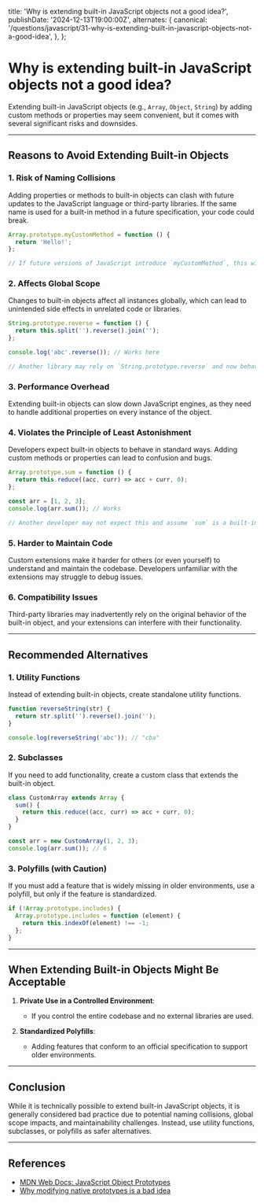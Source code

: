 
  title: 'Why is extending built-in JavaScript objects not a good idea?',
  publishDate: '2024-12-13T19:00:00Z',
  alternates: {
    canonical:
      '/questions/javascript/31-why-is-extending-built-in-javascript-objects-not-a-good-idea',
  },
};

# Why is extending built-in JavaScript objects not a good idea?

Extending built-in JavaScript objects (e.g., `Array`, `Object`, `String`) by adding custom methods or properties may seem convenient, but it comes with several significant risks and downsides.

---

## **Reasons to Avoid Extending Built-in Objects**

### 1. **Risk of Naming Collisions**

Adding properties or methods to built-in objects can clash with future updates to the JavaScript language or third-party libraries. If the same name is used for a built-in method in a future specification, your code could break.

```javascript
Array.prototype.myCustomMethod = function () {
  return 'Hello!';
};

// If future versions of JavaScript introduce `myCustomMethod`, this will cause conflicts.
```

### 2. **Affects Global Scope**

Changes to built-in objects affect all instances globally, which can lead to unintended side effects in unrelated code or libraries.

```javascript
String.prototype.reverse = function () {
  return this.split('').reverse().join('');
};

console.log('abc'.reverse()); // Works here

// Another library may rely on `String.prototype.reverse` and now behave unexpectedly.
```

### 3. **Performance Overhead**

Extending built-in objects can slow down JavaScript engines, as they need to handle additional properties on every instance of the object.

### 4. **Violates the Principle of Least Astonishment**

Developers expect built-in objects to behave in standard ways. Adding custom methods or properties can lead to confusion and bugs.

```javascript
Array.prototype.sum = function () {
  return this.reduce((acc, curr) => acc + curr, 0);
};

const arr = [1, 2, 3];
console.log(arr.sum()); // Works

// Another developer may not expect this and assume `sum` is a built-in method.
```

### 5. **Harder to Maintain Code**

Custom extensions make it harder for others (or even yourself) to understand and maintain the codebase. Developers unfamiliar with the extensions may struggle to debug issues.

### 6. **Compatibility Issues**

Third-party libraries may inadvertently rely on the original behavior of the built-in object, and your extensions can interfere with their functionality.

---

## **Recommended Alternatives**

### 1. **Utility Functions**

Instead of extending built-in objects, create standalone utility functions.

```javascript
function reverseString(str) {
  return str.split('').reverse().join('');
}

console.log(reverseString('abc')); // "cba"
```

### 2. **Subclasses**

If you need to add functionality, create a custom class that extends the built-in object.

```javascript
class CustomArray extends Array {
  sum() {
    return this.reduce((acc, curr) => acc + curr, 0);
  }
}

const arr = new CustomArray(1, 2, 3);
console.log(arr.sum()); // 6
```

### 3. **Polyfills (with Caution)**

If you must add a feature that is widely missing in older environments, use a polyfill, but only if the feature is standardized.

```javascript
if (!Array.prototype.includes) {
  Array.prototype.includes = function (element) {
    return this.indexOf(element) !== -1;
  };
}
```

---

## **When Extending Built-in Objects Might Be Acceptable**

1. **Private Use in a Controlled Environment**:

   - If you control the entire codebase and no external libraries are used.

2. **Standardized Polyfills**:
   - Adding features that conform to an official specification to support older environments.

---

## **Conclusion**

While it is technically possible to extend built-in JavaScript objects, it is generally considered bad practice due to potential naming collisions, global scope impacts, and maintainability challenges. Instead, use utility functions, subclasses, or polyfills as safer alternatives.

---

## **References**

- [MDN Web Docs: JavaScript Object Prototypes](https://developer.mozilla.org/en-US/docs/Learn/JavaScript/Objects/Object_prototypes)
- [Why modifying native prototypes is a bad idea](https://dmitripavlutin.com/dont-modify-javascript-built-in-objects/)

<GithubEdit link='/questions/javascript/31-why-is-extending-built-in-javascript-objects-not-a-good-idea/page.mdx' />
